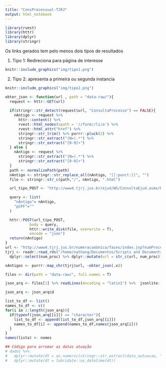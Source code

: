 ```yaml
---
title: "ConsProcessual-TJRJ"
output: html_notebook
---
```


```r
library(rvest)
library(httr)
library(dplyr)
library(stringr)
```

Os links gerados tem pelo menos dois tipos de resultados

1. Tipo 1: Redireciona para página de interesse

```r
knitr::include_graphics("img/tipo1.png")
```

2. Tipo 2: apresenta a primeira ou segunda instancia

```r
knitr::include_graphics("img/tipo2.png")
```

```r
obter_json <- function(url , path = "data-raw/"){
  request <- httr::GET(url)
  
  if(stringr::str_detect(request$url, "ConsultaProcesso") == FALSE){
    nAntigo <- request %>%
      httr::content() %>%
      rvest::html_nodes(xpath = '//form//li/a') %>% 
      rvest::html_attr("href") %>%
      stringr::str_trim() %>% purrr::pluck(2) %>% 
      stringr::str_extract("(N=).*") %>% 
      stringr::str_extract("[0-9]+")
  } else {
    nAntigo <- request %>% 
      stringr::str_extract("(N=).*") %>% 
      stringr::str_extract("[0-9]+")
  }
  path <- normalizePath(path)
  nAntigo <- stringr::str_replace_all(nAntigo, "[[:punct:]]", "")
  file <- stringr::str_c(path,"/", nAntigo, ".html")

  url_tipo_POST <- "http://www4.tjrj.jus.br/ejud/WS/ConsultaEjud.asmx/DadosProcesso_1"

  query <- list(
    "nAntigo"= nAntigo,
    "pCPF"=""
  )

  httr::POST(url_tipo_POST,
           body = query,
           httr::write_disk(file, overwrite = T),
           encode = "json")
  return(nAntigo)
}
url <- "http://www4.tjrj.jus.br/numeracaoUnica/faces/index.jsp?numProcesso="  
tjrj <- readr::read_rds("/home/nathang/Documentos/Scripts and Documents/ESTAGIO_ABJ/ABJ/tjs/jurisprudencia/TJRJ/data-raw/data-raw_rds/exemplo.rds") %>% 
  dplyr::select(num_proc) %>% dplyr::mutate(url = str_c(url, num_proc))

nAntigos <- purrr::map_chr(tjrj$url, ~obter_json(.x))

files <- dir(path = "data-raw/", full.names = T)

json_arq <- files[1] %>% readLines(encoding = "latin1") %>%  jsonlite::fromJSON()

json_arq <- json_arq$d

list_to_df <- list()
names_to_df <- c()
for(i in 1:length(json_arq)){
  if(typeof(json_arq[[i]]) == "character"){
    list_to_df <- append(list_to_df,json_arq[[i]])
    names_to_df[i] <- append(names_to_df,names(json_arq[i]))
  }
}
names(lista) <- nomes

## Código para arrumar as datas atuação
# dados %>% 
#   dplyr::mutate(dt = as.numeric(stringr::str_extract(data_autuacao, "[0-9]+")) / 1000) %>% 
#   dplyr::mutate(dt = lubridate::as_datetime(dt))
```

